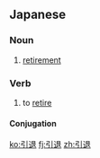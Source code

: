 ==Japanese==
{{kanji readings tab|引|いん|退|たい|sort=いんたい|yomi=on}}

===Noun===
{{ja-noun|k|hira=いんたい|rom=intai}}

# [[retirement]]

===Verb===
{{ja-verb-suru|k|hira=いんたい|rom=intai}}

# to [[retire]]

====Conjugation====
{{ja-suru|引退|いんたい|intai}}

[[ko:引退]]
[[fj:引退]]
[[zh:引退]]